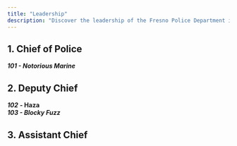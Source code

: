 ```yaml
---
title: "Leadership"
description: "Discover the leadership of the Fresno Police Department in Fresno Roleplay."
---
```


## 1. Chief of Police

**_101 - Notorious Marine_**

## 2. Deputy Chief

**_102_** **- Haza**\
**_103 - Blocky Fuzz_**

## 3. Assistant Chief